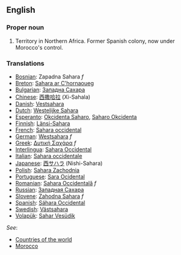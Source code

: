 ==English==
===Proper noun===

# Territory in Northern Africa. Former Spanish colony, now under Morocco's control.
===Translations===
*[[Bosnian]]: Zapadna Sahara ''f''
*[[Breton]]: [[Sahara ar C'hornaoueg]]
*[[Bulgarian]]: [[Западна Сахара]]
*[[Chinese]]: [[西撒哈拉]] (Xi-Sahala)
*[[Danish]]: [[Vestsahara]]
*[[Dutch]]: [[Westelijke Sahara]]
*[[Esperanto]]: [[Okcidenta Saharo]], [[Saharo Okcidenta]]
*[[Finnish]]: [[Länsi-Sahara]]
*[[French]]: [[Sahara occidental]]
*[[German]]: [[Westsahara]] ''f''
*[[Greek]]: [[Δυτική Σαχάρα]] ''f''
*[[Interlingua]]: [[Sahara Occidental]]
*[[Italian]]: [[Sahara occidentale]]
*[[Japanese]]: [[西サハラ]] (Nishi-Sahara)
*[[Polish]]: [[Sahara Zachodnia]]
*[[Portuguese]]: [[Sara Ocidental]]
*[[Romanian]]: [[Sahara Occidentală]] ''f''
*[[Russian]]: [[Западная Сахара]]
*[[Slovene]]: [[Zahodna Sahara]] ''f''
*[[Spanish]]: [[Sáhara Occidental]]
*[[Swedish]]: [[Västsahara]]
*[[Volapük]]: [[Sahar Vesüdik]]

''See'': 
*[[Countries of the world]]
*[[Morocco]]